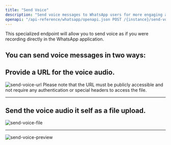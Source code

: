 ```yaml
---
title: "Send Voice"
description: "Send voice messages to WhatsApp users for more engaging and personal communication."
openapi: "/api-reference/whatsapp/openapi.json POST /{instance}/send-voice"
---
```


This specialized endpoint will allow you to send voice as if you were recording directly in the WhatsApp application.

## You can send voice messages in two ways:

## Provide a URL for the voice audio.

<Frame>
<img src="/images/docs/whatsapp/img/send-voice-url.jpeg" alt="send-voice-url" />
</Frame>

<Warning>
  Please note that the URL must be publicly accessible and not require any authentication or special headers to access the file.
</Warning>

***

## Send the voice audio it self as a file upload.

<Frame>
<img src="/images/docs/whatsapp/img/send-voice-file.jpeg" alt="send-voice-file" />
</Frame>

***

<Frame>
<img src="/images/docs/whatsapp/img/send-voice-preview.jpeg" alt="send-voice-preview" />
</Frame>
